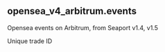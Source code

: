 ## opensea_v4_arbitrum.events 
Opensea events on Arbitrum, from Seaport v1.4, v1.5


<ParamField path="unique_trade_id">
Unique trade ID
</ParamField>
